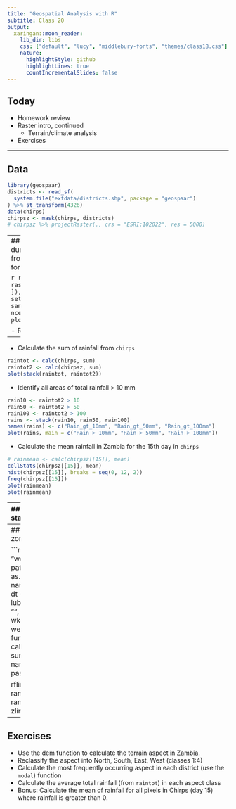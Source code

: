 ```yaml
---
title: "Geospatial Analysis with R"
subtitle: Class 20
output:
  xaringan::moon_reader:
    lib_dir: libs
    css: ["default", "lucy", "middlebury-fonts", "themes/class18.css"]
    nature:
      highlightStyle: github
      highlightLines: true
      countIncrementalSlides: false
---
```


## Today

- Homework review
- Raster intro, continued
  - Terrain/climate analysis
- Exercises

---

## Data
```r
library(geospaar)
districts <- read_sf(
  system.file("extdata/districts.shp", package = "geospaar")
) %>% st_transform(4326)
data(chirps)
chirpsz <- mask(chirps, districts)
# chirpsz %>% projectRaster(., crs = "ESRI:102022", res = 5000)
```

---
## Homework
- Create a dummy raster (sampling from 1:100) using district 49 for extent and res of 0.1

```r
r <- raster(extent(districts[49, ]), res = 0.1, crs = 4326)
set.seed(1)
values(r) <- sample(1:100, size = ncell(r), replace = TRUE)
plot_noaxes(r)
```

- Reproject to Albers
```r
ralb <- projectRaster(r, crs = "ESRI:102022", 
                      res = c(13000, 11000), method = "ngb")
par(mfrow = c(1, 2))
plot_noaxes(r)
plot_noaxes(ralb)
r; ralb
```
- Disaggregate to 0.02 degrees
```r
r02 <- disaggregate(r, fact = 5)
r02b <- disaggregate(r, fact = 5, method = "bilinear")
plot(stack(r02, r02b))
```

---

- Calculate the sum of rainfall from `chirps`
```r
raintot <- calc(chirps, sum)
raintot2 <- calc(chirpsz, sum)
plot(stack(raintot, raintot2))
```
- Identify all areas of total rainfall > 10 mm
```r
rain10 <- raintot2 > 10
rain50 <- raintot2 > 50
rain100 <- raintot2 > 100
rains <- stack(rain10, rain50, rain100)
names(rains) <- c("Rain_gt_10mm", "Rain_gt_50mm", "Rain_gt_100mm")
plot(rains, main = c("Rain > 10mm", "Rain > 50mm", "Rain > 100mm"))
```
- Calculate the mean rainfall in Zambia for the 15th day in `chirps`
```r
# rainmean <- calc(chirpsz[[15]], mean)
cellStats(chirpsz[[15]], mean)
hist(chirpsz[[15]], breaks = seq(0, 12, 2))
freq(chirpsz[[15]])
plot(rainmean)
plot(rainmean)
```

---
## Terrain analysis with zonal statistics

```r
districts <- districts %>% mutate(ID = 1:nrow(.))
distsr <- districts %>% rasterize(x = ., y = raintot, field = "ID") %>% print()
plot(distsr)

# Download DEM
data(dem)
# dem <- getData(name = "alt", country = "ZMB", path = tempdir())

# calculate slope
slope <- terrain(x = dem, opt = 'slope', unit = 'degrees')
plot(slope)

# calculate mean by district
distsr_rs <- resample(x = distsr, y = slope, method = "ngb")
zoneslope <- zonal(x = slope, z = distsr_rs, fun = "mean")
hist(zoneslope[, 2])
zoneelevation <- zonal(x = dem, z = distsr_rs, fun = "mean")
hist(zoneelevation[, 2])

# map zonal statistics
distr_slopezone <- zoneslope %>% data.frame %>%  
  subs(x = distsr_rs, y = ., by = "zone")
distr_elezone <- zoneelevation %>% data.frame %>% 
  subs(x = distsr_rs, y = ., by = "zone")

# plot
l <- list(distr_elezone, distr_slopezone)
titles <- c("Elevation", "Slope")
par(mfrow = c(1, 2))
for(i in 1:length(l)) {
  plot_noaxes(l[[i]], main = titles[i])
}
```

---
## Climate data summaries and zonal stats

```r
# rainfall <- getData(name = "worldclim", res = 10, var = 'tmax',
#                     path = tempdir())
# dt <- as.Date(gsub("Y", "", names(chirpsz)), format = "%y%j")
dt <- lubridate::parse_date_time(gsub("Y", "", names(chirpsz)), orders = "yj")
wk <- lubridate::week(dt)
weekly_rainfall <- lapply(unique(wk), function(x) {
  which(wk == x)
  calc(chirpsz[[which(wk == x)]], sum)
}) %>% stack(.)
names(weekly_rainfall) <- paste0("wk", unique(wk))

rflim <- range(cellStats(weekly_rainfall, range))
plot(stack(weekly_rainfall), zlim = rflim)
```


---

## Exercises

- Use the dem function to calculate the terrain aspect in Zambia. 
- Reclassify the aspect into North, South, East, West (classes 1:4)
- Calculate the most frequently occurring aspect in each district (use the `modal`) function
- Calculate the average total rainfall (from `raintot`) in each aspect class
- Bonus: Calculate the mean of rainfall for all pixels in Chirps (day 15) where rainfall is greater than 0.








